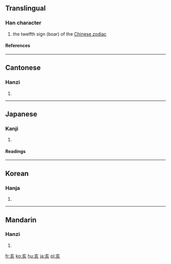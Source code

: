 ==Translingual==
===Han character===
{{Han char|rad=亠|as=04|sn=6|four=0080<sub>2</sub>|canj=卜女竹人 (YVHO)}}
# the twelfth sign (boar) of the [[Wikipedia:Chinese zodiac|Chinese zodiac]]
====References====
{{Han ref|kx=0088.080|dkj=00292|dj=0186.010|hdz=10283.050|uh=4EA5|ud=20133|bh=A5E8|bd=42472}}
----
==Cantonese==
===Hanzi===
{{yue-hanzi|jyut=|y=hoi6}}
# {{defn|Cantonese}}
----
==Japanese==
===Kanji===
{{ja-kanji|grade=|rs=亠04}}
# {{defn|Japanese}}
====Readings====
{{ja-readings|on=[[がい]] (gai), [[かい]] (kai)|kun=[[い]] (i)}}
----
==Korean==
===Hanja===
{{ko-hanja|hangeul=해|rv=hae|mr=hae}}
# {{defn|Korean}}
----
==Mandarin==
===Hanzi===
{{cmn-hanzi|pin=hài (hai4)|wg=hai<sup>4</sup>|y=}}
# {{defn|Mandarin}}

[[fr:亥]]
[[ko:亥]]
[[hu:亥]]
[[ja:亥]]
[[pl:亥]]